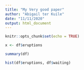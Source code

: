 ```yaml
---
title: "My Very good paper"
author: "Abigail ter Kuile"
date: "11/11/2020"
output: html_document
---
```


```r
knitr::opts_chunk$set(echo = TRUE)
```

```r
x <- df$eruptions
```

```r
summary(df)
```
```r
hist(df$eruptions, df$waiting)
```

